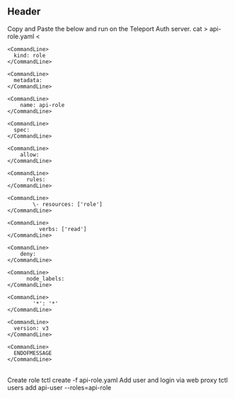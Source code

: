 ## Header

<Snippet>
  <CommandComment data-type="descr">
    Copy and Paste the below and run on the Teleport Auth server.
  </CommandComment>

  <Command>
    <CommandLine data-content="$ ">
      cat > api-role.yaml <<ENDOFMESSAGE
    </CommandLine>

    <CommandLine>
      kind: role
    </CommandLine>

    <CommandLine>
      metadata:
    </CommandLine>

    <CommandLine>
        name: api-role
    </CommandLine>

    <CommandLine>
      spec:
    </CommandLine>

    <CommandLine>
        allow:
    </CommandLine>

    <CommandLine>
          rules:
    </CommandLine>

    <CommandLine>
            \- resources: ['role']
    </CommandLine>

    <CommandLine>
              verbs: ['read']
    </CommandLine>

    <CommandLine>
        deny:
    </CommandLine>

    <CommandLine>
          node_labels:
    </CommandLine>

    <CommandLine>
            '*': '*'
    </CommandLine>

    <CommandLine>
      version: v3
    </CommandLine>

    <CommandLine>
      ENDOFMESSAGE
    </CommandLine>
  </Command>

  <CodeLine>

  </CodeLine>

  <br />

  <CommandComment data-type="descr">
    Create role
  </CommandComment>

  <Command>
    <CommandLine data-content="$ ">
      tctl create -f api-role.yaml
    </CommandLine>
  </Command>

  <CommandComment data-type="descr">
    Add user and login via web proxy
  </CommandComment>

  <Command>
    <CommandLine data-content="$ ">
      tctl users add api-user --roles=api-role
    </CommandLine>
  </Command>
</Snippet>
